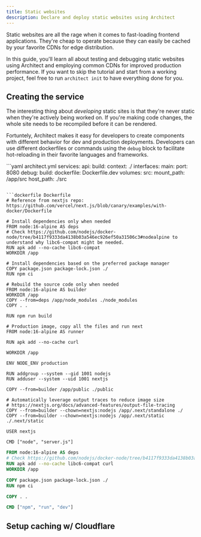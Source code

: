 ```yaml
---
title: Static websites
description: Declare and deploy static websites using Architect
---
```


Static websites are all the rage when it comes to fast-loading frontend applications. They're
cheap to operate because they can easily be cached by your favorite CDNs for edge distribution.

In this guide, you'll learn all about testing and debugging static websites using Architect and
employing common CDNs for improved production performance. If you want to skip the tutorial and
start from a working project, feel free to run `architect init` to have everything done for you.

## Creating the service

The interesting thing about _developing_ static sites is that they're never static when they're
actively being worked on. If you're making code changes, the whole site needs to be recompiled
before it can be rendered.

Fortuntely, Architect makes it easy for developers to create components with different behavior for dev
and production deployments. Developers can use different dockerfiles or commands using the `debug` block
to facilitate hot-reloading in their favorite languages and frameworks.

<CodeGroup>
```yaml architect.yml
services:
  api:
    build:
      context: ./
    interfaces:
      main:
        port: 8080
    debug:
      build:
        dockerfile: Dockerfile.dev
      volumes:
        src:
          mount_path: /app/src
          host_path: ./src
        
```

```dockerfile Dockerfile
# Reference from nextjs repo: https://github.com/vercel/next.js/blob/canary/examples/with-docker/Dockerfile

# Install dependencies only when needed
FROM node:16-alpine AS deps
# Check https://github.com/nodejs/docker-node/tree/b4117f9333da4138b03a546ec926ef50a31506c3#nodealpine to understand why libc6-compat might be needed.
RUN apk add --no-cache libc6-compat
WORKDIR /app

# Install dependencies based on the preferred package manager
COPY package.json package-lock.json ./
RUN npm ci

# Rebuild the source code only when needed
FROM node:16-alpine AS builder
WORKDIR /app
COPY --from=deps /app/node_modules ./node_modules
COPY . .

RUN npm run build

# Production image, copy all the files and run next
FROM node:16-alpine AS runner

RUN apk add --no-cache curl

WORKDIR /app

ENV NODE_ENV production

RUN addgroup --system --gid 1001 nodejs
RUN adduser --system --uid 1001 nextjs

COPY --from=builder /app/public ./public

# Automatically leverage output traces to reduce image size
# https://nextjs.org/docs/advanced-features/output-file-tracing
COPY --from=builder --chown=nextjs:nodejs /app/.next/standalone ./
COPY --from=builder --chown=nextjs:nodejs /app/.next/static ./.next/static

USER nextjs

CMD ["node", "server.js"]
```

```dockerfile Dockerfile.dev
FROM node:16-alpine AS deps
# Check https://github.com/nodejs/docker-node/tree/b4117f9333da4138b03a546ec926ef50a31506c3#nodealpine to understand why libc6-compat might be needed.
RUN apk add --no-cache libc6-compat curl
WORKDIR /app

COPY package.json package-lock.json ./
RUN npm ci

COPY . .

CMD ["npm", "run", "dev"]
```
</CodeGroup>

## Setup caching w/ Cloudflare



